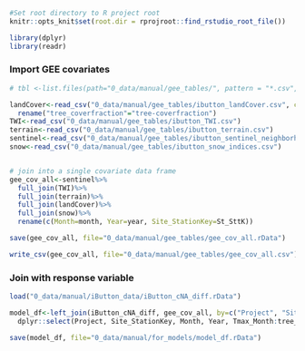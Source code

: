 
```r
#Set root directory to R project root
knitr::opts_knit$set(root.dir = rprojroot::find_rstudio_root_file())
```

```r
library(dplyr)
library(readr)
```


### Import GEE covariates {-}

```r
# tbl <-list.files(path="0_data/manual/gee_tables/", pattern = "*.csv", full.names = TRUE) 

landCover<-read_csv("0_data/manual/gee_tables/ibutton_landCover.csv", col_types=c("forest_type"="factor", "discrete_classification"="factor"))%>%
  rename("tree_coverfraction"="tree-coverfraction")
TWI<-read_csv("0_data/manual/gee_tables/ibutton_TWI.csv")
terrain<-read_csv("0_data/manual/gee_tables/ibutton_terrain.csv")
sentinel<-read_csv("0_data/manual/gee_tables/ibutton_sentinel_neighborhood_indices.csv")
snow<-read_csv("0_data/manual/gee_tables/ibutton_snow_indices.csv")


# join into a single covariate data frame
gee_cov_all<-sentinel%>%
  full_join(TWI)%>%
  full_join(terrain)%>%
  full_join(landCover)%>%
  full_join(snow)%>%
  rename(c(Month=month, Year=year, Site_StationKey=St_SttK))

save(gee_cov_all, file="0_data/manual/gee_tables/gee_cov_all.rData")

write_csv(gee_cov_all, file="0_data/manual/gee_tables/gee_cov_all.csv")     
```

### Join with response variable {-}

```r
load("0_data/manual/iButton_data/iButton_cNA_diff.rData")

model_df<-left_join(iButton_cNA_diff, gee_cov_all, by=c("Project", "Site_StationKey", "Month", "Year"))%>%
  dplyr::select(Project, Site_StationKey, Month, Year, Tmax_Month:tree_coverfraction, -date)

save(model_df, file="0_data/manual/for_models/model_df.rData")
```















